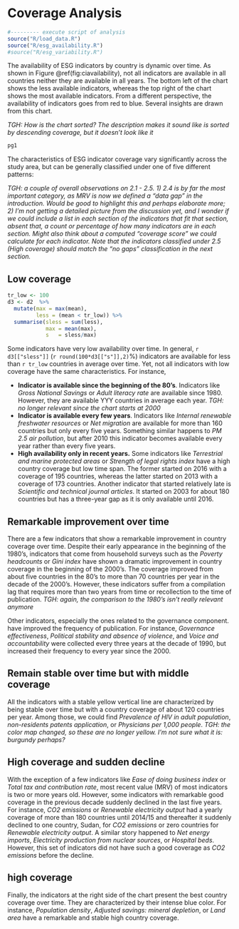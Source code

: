 # Coverage Analysis {#coverage}

```r
#--------- execute script of analysis
source("R/load_data.R")
source("R/esg_availability.R")
#source("R/esg_variability.R")
```


The availability of ESG indicators by country is dynamic over time. As shown in Figure \@ref(fig:ciavailability), not all indicators are available in all countries neither they are available in all years. The bottom left of the chart shows the less available indicators, whereas the top right of the chart shows the most available indicators. From a different perspective, the availability of indicators goes from red to blue. Several insights are drawn from this chart. 

*TGH: How is the chart sorted? The description makes it sound like is sorted by descending coverage, but it doesn't look like it*

```r
pg1
```

The characteristics of ESG indicator coverage vary significantly across the study area, but can be generally classified under one
of five different patterns:

*TGH: a couple of overall observations on 2.1 - 2.5. 1) 2.4 is by far the most important category, as MRV is now we defined a "data gap" in
the introduction. Would be good to highlight this and perhaps elaborate more; 2) I'm not getting a detailed picture from the discussion yet,
and I wonder if we could include a list in each section of the indicators that fit that section, absent that, a count or percentage of how
many indicators are in each section. Might also think about a computed "coverage score" we could calculate for each indicator. Note that the
indicators classified under 2.5 (High coverage) should match the "no gaps" classification in the next section.*


## Low coverage

```r
tr_low <- 100
d3 <- d2  %>%
  mutate(max = max(mean),
         less = (mean < tr_low)) %>%
  summarise(sless = sum(less),
            max = mean(max),
            s   = sless/max)
```

Some indicators have very low availability over time. In general, `r d3[["sless"]]` (`r round(100*d3[["s"]],2)`%) indicators are available for less than `r tr_low` countries in average over time. Yet, not all indicators with low coverage have the same characteristics. For instance, 

* __Indicator is available since the beginning of the 80's__. Indicators like _Gross National Savings_ or _Adult literacy rate_ are available since 1980. However, they are available YYY countries in average each year. 
*TGH: no longer relevant since the chart starts at 2000*
* __Indicator is available every few years__. Indicators like _Internal renewable freshwater resources_ or _Net migration_ are available for more than 160 countries but only every five years. Something similar happens to  _PM 2.5 air pollution_, but after 2010 this indicator becomes available every year rather than every five years. 
* __High availability only in recent years.__ Some indicators like _Terrestrial and marine protected areas_ or _Strength of legal rights index_ have a high country coverage but low time span. The former started on 2016 with a coverage of 195 countries, whereas the latter started on 2013 with a coverage of 173 countries. Another indicator that started relatively late is _Scientific and technical journal articles_. It started on 2003 for about 180 countries but has a three-year gap as it is only available until 2016. 

## Remarkable improvement over time

There are a few indicators that show a remarkable improvement in country coverage over time. Despite their early appearance in the beginning of the 1980's, indicators that come from household surveys such as the _Poverty headcounts_ or _Gini index_ have shown a dramatic improvement in country coverage in the beginning of the 2000's.  The coverage improved from about five countries in the 80's to more than 70 countries per year in the decade of the 2000's.  However, these indicators suffer from a compilation lag that requires more than two years from time or recollection to the time of publication. 
*TGH: again, the comparison to the 1980's isn't really relevant anymore*

Other indicators, especially the ones related to the governance component.  have improved the frequency of publication. For instance, _Governance effectiveness_, _Political stability and absence of violence_, and _Voice and accountability_ were collected every three years at the decade of 1990, but increased their frequency to every year since the 2000. 

## Remain stable over time but with middle coverage

All the indicators with a stable yellow  vertical line are characterized by being stable over time but with a country coverage of about 120 countries per year. Among those, we could find _Prevalence of HIV in adult population_, _non-residents patents application_, or _Physicians per 1,000 people_. 
*TGH: the color map changed, so these are no longer yellow. I'm not sure what it is: burgundy perhaps?*

## High coverage and sudden decline

With the exception of a few indicators like _Ease of doing business index_ or _Total tax and contribution rate_, most recent value (MRV) of most indicators is two or more years old. However, some indicators with remarkable good coverage in the previous decade suddenly declined in the last five years. For instance, _CO2 emissions_ or _Renewable electricity output_ had a yearly coverage of more than 180 countries until 2014/15 and thereafter it suddenly declined to one country, Sudan, for _CO2 emissions_ or zero countries for _Renewable electricity output_. A similar story happened to _Net energy imports_, _Electricity production from nuclear sources_, or _Hospital beds_. However, this set of indicators did not have such a good coverage as _CO2 emissions_ before the decline. 

## high coverage 

Finally, the indicators at the right side of the chart present the best country coverage over time. They are characterized by their intense blue color. For instance, _Population density_, _Adjusted savings: mineral depletion_, or _Land area_ have a remarkable and stable high country coverage. 


